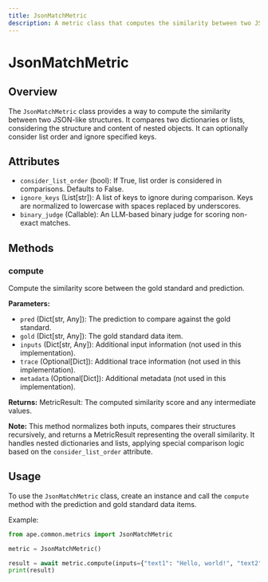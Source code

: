 ```yaml
---
title: JsonMatchMetric
description: A metric class that computes the similarity between two JSON-like structures.
---
```


# JsonMatchMetric

## Overview

The `JsonMatchMetric` class provides a way to compute the similarity between two JSON-like structures. It compares two dictionaries or lists, considering the structure and content of nested objects. It can optionally consider list order and ignore specified keys.

## Attributes

- `consider_list_order` (bool): If True, list order is considered in comparisons. Defaults to False.
- `ignore_keys` (List[str]): A list of keys to ignore during comparison. Keys are normalized to lowercase with spaces replaced by underscores.
- `binary_judge` (Callable): An LLM-based binary judge for scoring non-exact matches.

## Methods

### compute

Compute the similarity score between the gold standard and prediction.

**Parameters:**

- `pred` (Dict[str, Any]): The prediction to compare against the gold standard.
- `gold` (Dict[str, Any]): The gold standard data item.
- `inputs` (Dict[str, Any]): Additional input information (not used in this implementation).
- `trace` (Optional[Dict]): Additional trace information (not used in this implementation).
- `metadata` (Optional[Dict]): Additional metadata (not used in this implementation).

**Returns:**
MetricResult: The computed similarity score and any intermediate values.

**Note:**
This method normalizes both inputs, compares their structures recursively, and returns a MetricResult representing the overall similarity. It handles nested dictionaries and lists, applying special comparison logic based on the `consider_list_order` attribute.

## Usage

To use the `JsonMatchMetric` class, create an instance and call the `compute` method with the prediction and gold standard data items.

Example:

```python
from ape.common.metrics import JsonMatchMetric

metric = JsonMatchMetric()

result = await metric.compute(inputs={"text1": "Hello, world!", "text2": "Greetings from the cosmos!"}, gold="Hello, world!", pred="Greetings from the cosmos!")
print(result)
```
